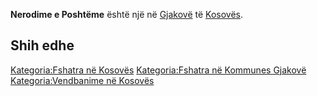 {{Fshat në 
 | Emri                = Nerodime e Poshtëme
 | EmriAlt                = 
 | NAME_SHORT_FORM=      
 | NAME_GENERIC=      
 | NAME_SORT_NAME_RO=      NERODIMEEPOSHTEME
 | FULL_NAME_RO = Nerodime e Poshtëme
 | FULL_NAME_ND_RO=Nerodime e Poshteme
 | SORT_NAME_RG=NERODIMEEPOSHTEME
 | FULL_NAME_RG=Nerodime e Poshtëme
 | FULL_NAME_ND_RG=Nerodime e Poshteme
 | SRP_NAME_SHORT_FORM=      
 | SRP_NAME_GENERIC=      
 | SRP_NAME_SORT_NAME_RO=      
 | SRP_FULL_NAME_RO = 
 | SRP_FULL_NAME_ND_RO=
 | SRP_SORT_NAME_RG=
 | SRP_FULL_NAME_RG=
 | SRP_FULL_NAME_ND_RG=
 | Emri (Rasa dhanore) = 
 | Figura              = 
 | Shteti              = Kosovo
 | Komuna              = Gjakovë
 | Kodi postar         = 
 | Sipërfaqja          = 

 | Popullsia           = 

 | Regj. i popullsisë  = 
 | Dend. e popullsisë  = 
 | Faqja zyrtare       = 
 <!--- Koordinatat ----> 
 | Gjerësia            = 42.365
 | Gjatësia            = 21.093889
 | Lartësia            = 
}}
'''Nerodime e Poshtëme''' është një [[]] në [[Gjakovë]] të [[Kosovës]].

<!-- == Gjeografia == -->
<!-- == Historia == -->
<!-- == Demografia == -->
== Shih edhe ==
{{Komuna Gjakovë}}
{{Kosovo-Administrata-Cung}}

[[Kategoria:Fshatra në Kosovës]]
[[Kategoria:Fshatra në Kommunes Gjakovë]]
[[Kategoria:Vendbanime në Kosovës]]